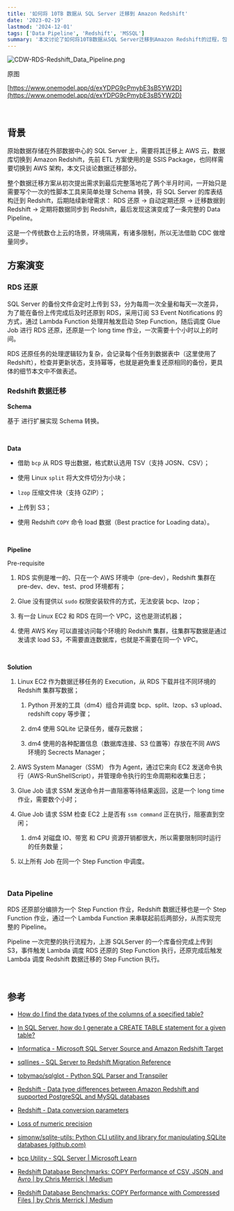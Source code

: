 ```yaml
---
title: '如何将 10TB 数据从 SQL Server 迁移到 Amazon Redshift'
date: '2023-02-19'
lastmod: '2024-12-01'
tags: ['Data Pipeline', 'Redshift', 'MSSQL']
summary: '本文讨论了如何将10TB数据从SQL Server迁移到Amazon Redshift的过程，包括RDS还原和Redshift数据迁移的方案演变。数据迁移涉及使用AWS服务如S3、Lambda、Glue和Step Function，确保数据从外部数据中心顺利迁移到AWS云，并实现定期同步。整个过程包括Schema转换、数据导出、压缩和上传，以及通过Step Function调度的完整数据管道。'
---
```


![CDW-RDS-Redshift_Data_Pipeline.png](/static/images/如何将-10TB-数据从-SQL-Server-迁移到-Amazon-Redshift/CDW-RDS-Redshift_Data_Pipeline.png)

原图

[https://www.onemodel.app/d/exYDPG9cPmybE3sB5YW2D](https://www.onemodel.app/d/exYDPG9cPmybE3sB5YW2D)

<br/>

## 背景

原始数据存储在外部数据中心的 SQL Server 上，需要将其迁移上 AWS 云，数据库切换到 Amazon Redshift，先前 ETL 方案使用的是 SSIS Package，也同样需要切换到 AWS 架构，本文只谈论数据迁移部分。

整个数据迁移方案从初次提出需求到最后完整落地花了两个半月时间，一开始只是需要写个一次的性脚本工具来简单处理 Schema 转换，将 SQL Server 的库表结构迁到 Redshift，后期陆续新增需求： RDS 还原 → 自动定期还原 → 迁移数据到 Redshift → 定期将数据同步到 Redshift，最后发现这演变成了一条完整的 Data Pipeline。

这是一个传统数仓上云的场景，环境隔离，有诸多限制，所以无法借助 CDC 做增量同步。

## 方案演变

### RDS 还原

SQL Server 的备份文件会定时上传到 S3，分为每周一次全量和每天一次差异，为了能在备份上传完成后及时还原到 RDS，采用订阅 S3 Event Notifications 的方式，通过 Lambda Function 处理并触发启动 Step Function，随后调度 Glue Job 进行 RDS 还原，还原是一个 long time 作业，一次需要十个小时以上的时间。

RDS 还原任务的处理逻辑较为复杂，会记录每个任务到数据表中（这里使用了 Redshift），检查并更新状态，支持幂等，也就是避免重复还原相同的备份，更具体的细节本文中不做表述。

### Redshift 数据迁移

**Schema**

基于  进行扩展实现 Schema 转换。

<br/>

**Data**

- 借助 `bcp` 从 RDS 导出数据，格式默认选用 TSV（支持 JOSN、CSV）；

- 使用 Linux `split` 将大文件切分为小块；

- `lzop` 压缩文件块（支持 GZIP）；

- 上传到 S3；

- 使用 Redshift `COPY` 命令 load 数据（Best practice for Loading data）。

<br/>

**Pipeline**

Pre-requisite

1. RDS 实例是唯一的、只在一个 AWS 环境中（pre-dev），Redshift 集群在 pre-dev、dev、test、prod 环境都有；

1. Glue 没有提供以 `sudo` 权限安装软件的方式，无法安装 bcp、lzop；

1. 有一台 Linux EC2 和 RDS 在同一个 VPC，这也是测试机器；

1. 使用 AWS Key 可以直接访问每个环境的 Redshift 集群，往集群写数据是通过发请求 load S3，不需要直连数据库，也就是不需要在同一个 VPC。

<br/>

**Solution**

1. Linux EC2 作为数据迁移任务的 Execution，从 RDS 下载并往不同环境的 Redshift 集群写数据；

	1. Python 开发的工具（dm4）组合并调度 bcp、split、lzop、s3 upload、redshift copy 等步骤；

	1. dm4 使用 SQLite 记录任务，缓存元数据；

	1. dm4 使用的各种配置信息（数据库连接、S3 位置等）存放在不同 AWS 环境的 Secrects Manager；

1. AWS System Manager（SSM） 作为 Agent，通过它来向 EC2 发送命令执行（AWS-RunShellScript），并管理命令执行的生命周期和收集日志；

1. Glue Job 请求 SSM 发送命令并一直阻塞等待结果返回，这是一个 long time 作业，需要数个小时；

1. Glue Job 请求 SSM 检查 EC2 上是否有 `ssm command` 正在执行，阻塞直到空闲；

	1. dm4 对磁盘 IO、带宽 和 CPU 资源开销都很大，所以需要限制同时运行的任务数量；

1. 以上所有 Job 在同一个 Step Function 中调度。

<br/>

### Data Pipeline

RDS 还原部分编排为一个 Step Function 作业，Redshift 数据迁移也是一个 Step Function 作业，通过一个 Lambda Function 来串联起前后两部分，从而实现完整的 Pipeline。

Pipeline 一次完整的执行流程为，上游 SQLServer 的一个库备份完成上传到 S3，事件触发 Lambda 调度 RDS 还原的 Step Function 执行，还原完成后触发 Lambda 调度 Redshift 数据迁移的 Step Function 执行。

<br/>

## 参考

- [How do I find the data types of the columns of a specified table?](https://learn.microsoft.com/en-us/sql/relational-databases/system-catalog-views/querying-the-sql-server-system-catalog-faq?view=sql-server-ver16#_FAQ7)

- [In SQL Server, how do I generate a CREATE TABLE statement for a given table?](https://stackoverflow.com/questions/21547/in-sql-server-how-do-i-generate-a-create-table-statement-for-a-given-table/317864#317864)

- [Informatica - Microsoft SQL Server Source and Amazon Redshift Target](https://docs.informatica.com/data-replication/data-replication/9-8-0/datatype-mapping-reference/datatype-mappings-for-microsoft-sql-server-sources/microsoft-sql-server-source-and-amazon-redshift-target.html)

- [sqllines - SQL Server to Redshift Migration Reference](https://www.sqlines.com/sql-server-to-redshift)

- [tobymao/sqlglot - Python SQL Parser and Transpiler](https://github.com/tobymao/sqlglot)

- [Redshift - Data type differences between Amazon Redshift and supported PostgreSQL and MySQL databases](https://docs.aws.amazon.com/redshift/latest/dg/federated-data-types.html)

- [Redshift - Data conversion parameters](https://docs.aws.amazon.com/redshift/latest/dg/copy-parameters-data-conversion.html#copy-acceptanydate)

- [Loss of numeric precision](https://docs.aws.amazon.com/redshift/latest/dg/copy-usage_notes-copy-from-json.html#copy-usage-json-rounding)

- [simonw/sqlite-utils: Python CLI utility and library for manipulating SQLite databases (github.com)](https://github.com/simonw/sqlite-utils)

- [bcp Utility - SQL Server | Microsoft Learn](https://learn.microsoft.com/en-us/sql/tools/bcp-utility?redirectedfrom=MSDN&view=sql-server-ver16)

- [Redshift Database Benchmarks: COPY Performance of CSV, JSON, and Avro | by Chris Merrick | Medium](https://medium.com/@cmerrick/redshift-database-benchmarks-copy-performance-of-csv-json-and-avro-9062f71f8148)

- [Redshift Database Benchmarks: COPY Performance with Compressed Files | by Chris Merrick | Medium](https://medium.com/@cmerrick/redshift-database-benchmarks-copy-performance-with-compressed-files-2041b8098366)

<br/>

